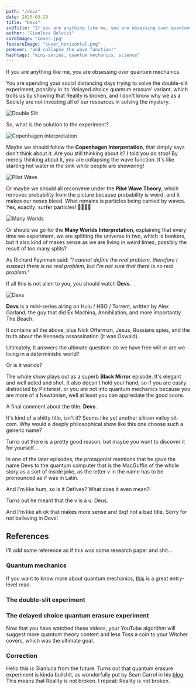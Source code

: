 ```yaml
---
path: "/devs"
date: 2020-03-29
title: "Devs"
subTitle: "If you are anything like me, you are obsessing over quantum mechanics..."
author: "Gianluca Belvisi"
cardImage: "cover.jpg"
featureImage: "cover_horizontal.png"
onHover: "and collapse the wave function!"
hashtags: "mini-series, quantum mechanics, science"
---
```

If you are anything like me, you are obsessing over quantum mechanics.

You are spending your social distancing days trying to solve the double-slit experiment, possibly in its 'delayed choice quantum erasure' variant, which trolls us by showing that Reality is broken, and I don't know why we as a Society are not investing all of our resources in solving the mystery.

![Double Slit](doubleslit.jpg)

So, what is the solution to the experiment?

![Copenhagen interpretation](cph.jpg)

Maybe we should follow the **Copenhagen Interpretation**, that simply says don't think about it. Are you still thinking about it? I told you do stop! By merely thinking about it, you are collapsing the wave function. It's like starting hot water in the sink while people are showering!

![Pilot Wave](pilotwave.png)

Or maybe we should all reconvene under the **Pilot Wave Theory**, which removes probability from the picture because probability is weird, and it makes our noses bleed. What remains is particles being carried by waves. Yes, exactly: surfer particles! 🌊🏄🏽‍♂️

![Many Worlds](loki.jpg)

Or should we go for the **Many Worlds Interpretation**, explaining that every time we experiment, we are splitting the universe in two, which is bonkers, but it also kind of makes sense as we are living in weird times, possibly the result of too many splits?

As Richard Feynman said: *"I cannot define the real problem, therefore I suspect there is no real problem, but I'm not sure that there is no real problem."*

If all this is not alien to you, you should watch **Devs**.

![Devs](deus.jpg)

**Devs** is a mini-series airing on Hulu / HBO  / Torrent, written by Alex Garland, the guy that did Ex Machina, Annihilation, and more importantly The Beach.

It contains all the above, plus Nick Offerman, Jesus, Russians spies, and the truth about the Kennedy assassination (it was Oswald).

Ultimately, it answers the ultimate question: do we have free will or are we living in a deterministic world?

Or is it worlds?

The whole show plays out as a superb **Black Mirror** episode. It's elegant and well acted and shot. It also doesn't hold your hand, so if you are easily distracted by Pinterest, or you are not into quantum mechanics because you are more of a Newtonian, well at least you can appreciate the good score.

A final comment about the title: **Devs**.

It's kind of a shitty title, isn't it? Seems like yet another silicon valley sit-com. Why would a deeply philosophical show like this one choose such a generic name?

Turns out there is a pretty good reason, but maybe you want to discover it for yourself...

<Spoiler>

In one of the later episodes, the protagonist mentions that he gave the name Devs to the quantum computer that is the MacGuffin of the whole story as a sort of inside joke, as the letter v in the name has to be pronounced as if was in Latin.

And I'm like hum, so is it Defives? What does it even mean?!

Turns out he meant that the v is a u. Deus.

And I'm like ah ok that makes more sense and tbqf not a bad title. Sorry for not believing in Devs!

</Spoiler>


## References

I'll add some reference as if this was some research paper and shit...

### Quantum mechanics

If you want to know more about quantum mechanics, [this](https://www.bookdepository.com/Something-Deeply-Hidden-Sean-Carroll/9781786078360?ref=grid-view&qid=1635616429285&sr=1-2) is a great entry-level read.

### The double-slit experiment

<YouTube source="A9tKncAdlHQ"/>

### The delayed choice quantum erasure experiment

<YouTube source="8ORLN_KwAgs"/>

Now that you have watched these videos, your YouTube algorithm will suggest more quantum theory content and less Toss a coin to your Witcher covers, which was the ultimate goal.

### Correction

Hello this is Gianluca from the future. Turns out that quantum erasure experiment is kinda bullshit, as wonderfully put by Sean Carrol in his [blog](https://www.preposterousuniverse.com/blog/2019/09/21/the-notorious-delayed-choice-quantum-eraser/). This means that Reality is not broken. I repeat: Reality is not broken.

